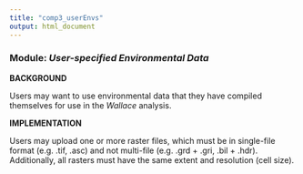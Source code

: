 ```yaml
---
title: "comp3_userEnvs"
output: html_document
---
```


### **Module:** ***User-specified Environmental Data***

**BACKGROUND**

Users may want to use environmental data that they have compiled themselves for use in the *Wallace* analysis.

**IMPLEMENTATION**

Users may upload one or more raster files, which must be in single-file format (e.g. .tif, .asc) and not multi-file (e.g. .grd + .gri, .bil + .hdr). Additionally, all rasters must have the same extent and resolution (cell size).
